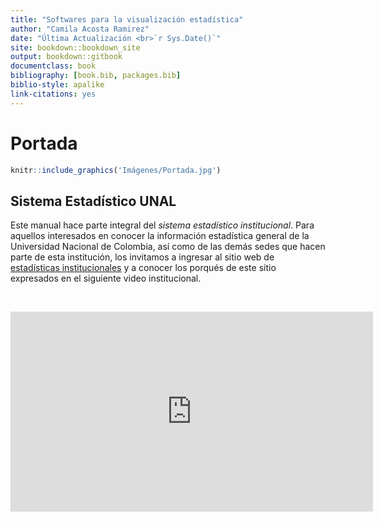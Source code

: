 ```yaml
--- 
title: "Softwares para la visualización estadística"
author: "Camila Acosta Ramirez"
date: "Última Actualización <br>`r Sys.Date()`"
site: bookdown::bookdown_site
output: bookdown::gitbook
documentclass: book
bibliography: [book.bib, packages.bib]
biblio-style: apalike
link-citations: yes
---
```


# Portada{-}

```r
knitr::include_graphics('Imágenes/Portada.jpg')
```


<h2>**Sistema Estadístico UNAL**</h2> 

Este manual hace parte integral del *sistema estadístico institucional*. Para aquellos interesados en conocer la información estadística general de la Universidad Nacional de Colombia, así como de las demás sedes que hacen parte de esta institución, los invitamos a ingresar al sitio web de [estadísticas institucionales](http://estadisticas.unal.edu.co/home/) y a conocer los porqués de este sitio expresados en el siguiente video institucional.

<br/>

<html>
<center>
<iframe width="580" height="320" src="https://www.youtube.com/embed/D1228EikvoM" frameborder="0" allow="accelerometer; autoplay; encrypted-media; gyroscope; picture-in-picture" allowfullscreen></iframe>
</center>
</html>
